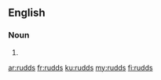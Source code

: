 ==English==

===Noun===
{{head|en|noun plural form}}

# {{plural of|rudd|lang=en}}

[[ar:rudds]]
[[fr:rudds]]
[[ku:rudds]]
[[my:rudds]]
[[fi:rudds]]